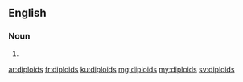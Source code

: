 ==English==

===Noun===
{{head|en|plural}}

# {{plural of|diploid|lang=en}}

[[ar:diploids]]
[[fr:diploids]]
[[ku:diploids]]
[[mg:diploids]]
[[my:diploids]]
[[sv:diploids]]